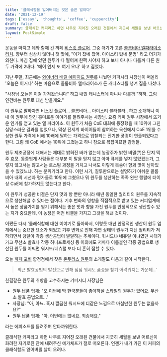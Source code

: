 ```yaml
---
title: '클래식함을 잃어버리는 것은 슬픈 일이다'
date: '2021-12-19'
tags: ['essay', 'thoughts', 'coffee', 'cuppercity']
draft: false
summary: 클래식한 커피라고 하면 나무로 지어진 오래된 건물에서 지긋히 세월을 보낸 어르신이 화려한 자기로된 잔에 내려주신 예가체프가 절로 떠오른다. 언젠가 내가 가진 이 커피의 클래식함도 잃어버릴 날이 오려나.
layout: PostSimple
---
```


운동을 마치고 데와 함께 간 까페 [비스킷 플로어](https://www.instagram.com/biscuit_floor '비스킷 플로어 인스타그램'). 그중 더기가 고른 [콜롬비아 엘파라이소 리치](https://smartstore.naver.com/biscuitfloor_coffee/products/4828066111 '콜롬비아 엘파라이소 리치 네이버 스토어'). 향부터 심상치 않더니 첫 맛에,
"이거 찼네 찼어. 아이스티 탔네 분명" 라고 더기가 외친다. 마침 집에 있던 원두가 다 떨어져 한팩 사야지 하고 보니
아니나 다를까 다른 원두 가격에 2배다. '에이 언제 또 여기 오나' 하고 집었다.

지난 주말, 최근에는 [와이너리 배럴 에이지드 원두](https://wateravenuecoffee.com/collections/beans/products/cabernet-sauvignon-barrel-aged-mexico 'Cabernet Sauvignon Barrel Aged Mexico')를 나눴던 커퍼시티 사장님이 떠올라 '오늘은 이거다' 하는
마음으로 콜롬비아 엘파라이소가 든 캐니스터를 챙겨 집을 나섰다.

"사장님 오늘은 이걸 가져왔습니다" 하고 내민 캐니스터에 아니나 다를까
"하하. 그럼 인건비는 원두로 대신 받을게요."

이 원두로 말하자면 비스킷 플로어... 콜롬비아... 아이스티 블라블라.. 하고 소개하니 이내 이 원두에 담긴 흥미로운 이야기를 들려주시는 사장님.
요즘 커피 원두 시장에서 뜨거운 인기를 얻고 있는 엘 파라이소. 이 원두가 처음 CoE 대회에 등장했을 때 10위에 그친 실망스러운 결과를 얻었으나,
막상 전세계 바이어들이 참여하는 옥션에서 CoE 1위를 수상한 원두 가격에 비해 10배에 달하는 가격으로 입찰되는 진기한 풍경이
연출되었다고 한다. 그럼 왜 CoE 에서는 10위에 그쳤는고 하니 참으로 복잡미묘한 감정들.

원두 제조공정에 대해서는 제대로 밝혀진 바가 없는데 농장주가 밝힌 비밀(?)은 단지 맥주 효모.
동종업계 사람들은 대부분 이 말을 믿지 않고 아마 퓨레를 넣지 않았겠는가, 그렇지 않고서는
않고서는 로스팅 과정을 거치고 나서도 이렇게 복숭아 향과 맛이 남아있을 수 있겠느냐. 하는 분위기라고 한다.
이런 시기, 질투만으로는 설명하기 아쉬운 콜롬비아 내의 시선과 평가들로 10위에 그쳤으나
뭐 원두를 생산하는 족족 완판 행렬에 더이상 CoE에 참가하지도 않는다고 한다.

이 원두가 성공한 비결은 단지 맛과 향 뿐만 아니라 매년 동일한 퀄리티의 원두를 지속적으로 생산해낼 수 있다는 점이다.
기후 변화의 영향을 직접적으로 받고 있는 커피업계에서 높은 상품가치를 얻기 위해서는 좋은 맛과 향을 가진 원두를 안정적으로 생산할수
있는 지가 중요한데, 이 농장은 어떤 비결을 가지고 그것을 해낸 것이다.

어쨌든 다시 '클래식함에 대한 이야기로 돌아와서, 이렇듯 매년 안정적인 생산이 원두 업계에서는 중요한 요소가 되었고 기후 변화로 인해 자연 상태의 원두가 지닌 퀄리티가 저하되면서 덩달아 각종 생산공법이 발달하는 추세이다. 워시드냐 네츄럴 이냐였던 시대가 가고 무산소 발효나 각종 허니프로세싱 등 이외에도 저마다 이름붙인 각종 공법으로 생산된 원두를 어쩌면 워시드/네츄럴 보다 더 흔히 접할 수 있다.

오늘 [까페 포비](https://fourb.co.kr/ '까페 포비 홈페이지') 합정점에서 찾은 [온두라스 원두](https://smartstore.naver.com/fourbroastery/products/6053721278 '온두라스 부에나 비스타 네이버 스토어')의 소개말도 다음과 같이 시작한다.

> 최근 발효공법의 발전으로 인해 점점 워시도 품종을 찾기 어려워지는 가운데...’

한결같은 원두의 취향을 고수하시는 키퍼시티 사장님은

- 원두 납품 업체: "오 이번에 딱 한국분들이 좋아하실 스타일의 원두가 있어요. 무산소 발효 공법으로..."
- 사장님: "아, 아뇨. 혹시 깔끔한 워시드에 티같은 느낌으로 마실만한 원두는 없을까요?"
- 원두 납품 업체: "아. 이번에는 없네요. 죄송해요."

라는 에피소드를 들려주며 안타까워한다.

클래식한 커피라고 하면 나무로 지어진 오래된 건물에서 지긋히 세월을 보낸 어르신이 화려한 자기로된 잔에 내려주신 예가체프가 절로 떠오른다. 언젠가 내가 가진 이 커피의 클래식함도 잃어버릴 날이 오려나.
